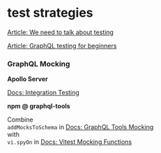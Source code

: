 # test strategies 

[Article: We need to talk about testing](https://dannorth.net/we-need-to-talk-about-testing/)

[Article: GraphQL testing for beginners](https://daily.dev/blog/graphql-testing-for-beginners)

### GraphQL Mocking

**Apollo Server**

[Docs: Integration Testing](https://www.apollographql.com/docs/apollo-server/testing/testing)

**npm @ graphql-tools**

Combine\
`addMocksToSchema` in [Docs: GraphQL Tools Mocking](https://the-guild.dev/graphql/tools/docs/mocking)\
with\
`vi.spyOn` in [Docs: Vitest Mocking Functions](https://vitest.dev/guide/mocking#functions)


